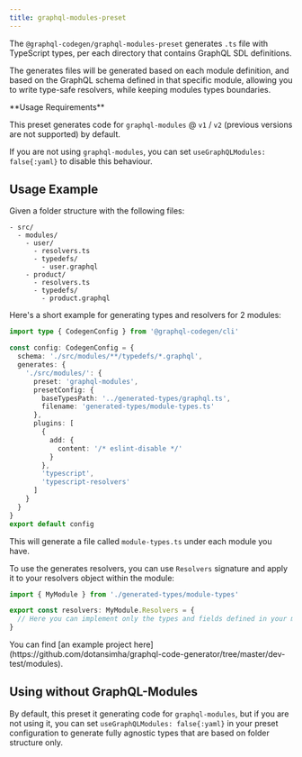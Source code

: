 ```yaml
---
title: graphql-modules-preset
---
```



<PluginHeader />

The `@graphql-codegen/graphql-modules-preset` generates `.ts` file with TypeScript types, per each directory that contains GraphQL SDL definitions.

The generates files will be generated based on each module definition, and based on the GraphQL schema defined in that specific module, allowing you to write type-safe resolvers, while keeping modules types boundaries.

<Callout type="warning" emoji="⚠️">
**Usage Requirements**

This preset generates code for `graphql-modules` @ `v1` / `v2` (previous versions are not supported) by default.

If you are not using `graphql-modules`, you can set `useGraphQLModules: false{:yaml}` to disable this behaviour.

</Callout>

## Usage Example

Given a folder structure with the following files:

```
- src/
  - modules/
    - user/
      - resolvers.ts
      - typedefs/
        - user.graphql
    - product/
      - resolvers.ts
      - typedefs/
        - product.graphql
```

Here's a short example for generating types and resolvers for 2 modules:

```ts filename="codegen.ts"
import type { CodegenConfig } from '@graphql-codegen/cli'

const config: CodegenConfig = {
  schema: './src/modules/**/typedefs/*.graphql',
  generates: {
    './src/modules/': {
      preset: 'graphql-modules',
      presetConfig: {
        baseTypesPath: '../generated-types/graphql.ts',
        filename: 'generated-types/module-types.ts'
      },
      plugins: [
        {
          add: {
            content: '/* eslint-disable */'
          }
        },
        'typescript',
        'typescript-resolvers'
      ]
    }
  }
}
export default config
```

This will generate a file called `module-types.ts` under each module you have.

To use the generates resolvers, you can use `Resolvers` signature and apply it to your resolvers object within the module:

```ts filename="src/modules/user/resolvers.ts"
import { MyModule } from './generated-types/module-types'

export const resolvers: MyModule.Resolvers = {
  // Here you can implement only the types and fields defined in your module!
}
```

<Callout>
  You can find [an example project
  here](https://github.com/dotansimha/graphql-code-generator/tree/master/dev-test/modules).
</Callout>

## Using without GraphQL-Modules

By default, this preset it generating code for `graphql-modules`, but if you are not using it, you can set `useGraphQLModules: false{:yaml}` in your preset configuration to generate fully agnostic types that are based on folder structure only.

<PluginApiDocs />
